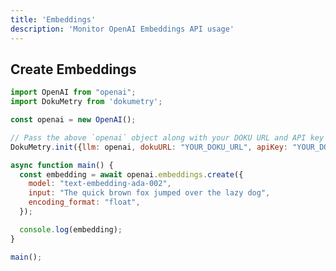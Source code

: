 ```yaml
---
title: 'Embeddings'
description: 'Monitor OpenAI Embeddings API usage'
---
```


## Create Embeddings

```javascript
import OpenAI from "openai";
import DokuMetry from 'dokumetry';

const openai = new OpenAI();

// Pass the above `openai` object along with your DOKU URL and API key and this will make sure that all OpenAI calls are automatically tracked.
DokuMetry.init({llm: openai, dokuURL: "YOUR_DOKU_URL", apiKey: "YOUR_DOKU_TOKEN"})

async function main() {
  const embedding = await openai.embeddings.create({
    model: "text-embedding-ada-002",
    input: "The quick brown fox jumped over the lazy dog",
    encoding_format: "float",
  });

  console.log(embedding);
}

main();
```
